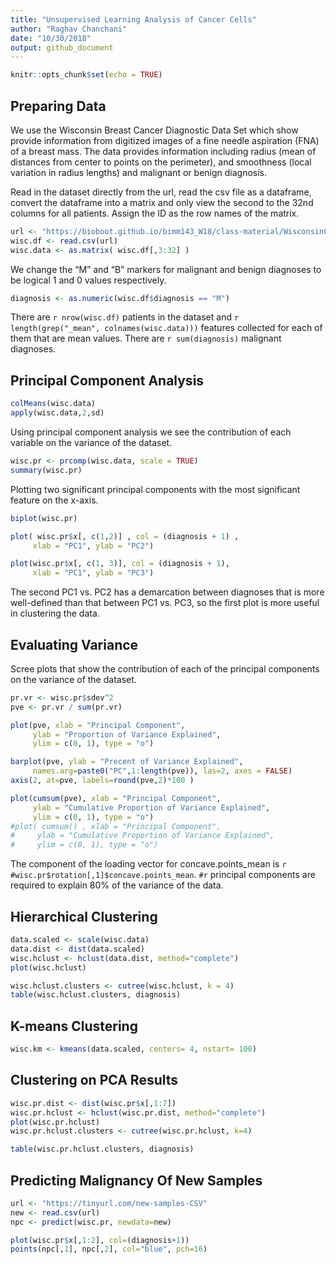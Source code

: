 ```yaml
---
title: "Unsupervised Learning Analysis of Cancer Cells"
author: "Raghav Chanchani"
date: "10/30/2018"
output: github_document
---
```


```r
knitr::opts_chunk$set(echo = TRUE)
```

## Preparing Data

We use the Wisconsin Breast Cancer Diagnostic Data Set which show provide information from digitized images of a fine needle aspiration (FNA) of a breast mass. The data provides information including radius (mean of distances from center to points on the perimeter), and smoothness (local variation in radius lengths) and malignant or benign diagnosis.

Read in the dataset directly from the url, read the csv file as a dataframe, convert the dataframe into a matrix and only view the second to the 32nd columns for all patients. Assign the ID as the row names of the matrix.
```r
url <- "https://bioboot.github.io/bimm143_W18/class-material/WisconsinCancer.csv"
wisc.df <- read.csv(url)
wisc.data <- as.matrix( wisc.df[,3:32] )
```

We change the "M" and "B" markers for malignant and benign diagnoses to be logical 1 and 0 values respectively.
```r
diagnosis <- as.numeric(wisc.df$diagnosis == "M")
```

There are `r nrow(wisc.df)` patients in the dataset and `r length(grep("_mean", colnames(wisc.data)))` features collected for each of them that are mean values. There are `r sum(diagnosis)` malignant diagnoses.

## Principal Component Analysis

```r
colMeans(wisc.data)
apply(wisc.data,2,sd)
```

Using principal component analysis we see the contribution of each variable on the variance of the dataset.
```r
wisc.pr <- prcomp(wisc.data, scale = TRUE)
summary(wisc.pr)
```

Plotting two significant principal components with the most significant feature on the x-axis.
```r
biplot(wisc.pr)

plot( wisc.pr$x[, c(1,2)] , col = (diagnosis + 1) , 
     xlab = "PC1", ylab = "PC2")

plot(wisc.pr$x[, c(1, 3)], col = (diagnosis + 1), 
     xlab = "PC1", ylab = "PC3")
```
The second PC1 vs. PC2 has a demarcation between diagnoses that is more well-defined than that between PC1 vs. PC3, so the first plot is more useful in clustering the data.

## Evaluating Variance
Scree plots that show the contribution of each of the principal components on the variance of the dataset.
```r
pr.vr <- wisc.pr$sdev^2
pve <- pr.vr / sum(pr.vr)

plot(pve, xlab = "Principal Component", 
     ylab = "Proportion of Variance Explained", 
     ylim = c(0, 1), type = "o")

barplot(pve, ylab = "Precent of Variance Explained",
     names.arg=paste0("PC",1:length(pve)), las=2, axes = FALSE)
axis(2, at=pve, labels=round(pve,2)*100 )

plot(cumsum(pve), xlab = "Principal Component", 
     ylab = "Cumulative Proportion of Variance Explained", 
     ylim = c(0, 1), type = "o")
#plot( cumsum() , xlab = "Principal Component", 
#     ylab = "Cumulative Proportion of Variance Explained", 
#     ylim = c(0, 1), type = "o")
```

The component of the loading vector for concave.points_mean is `r #wisc.pr$rotation[,1]$concave.points_mean`. `#r ` principal components are required to explain 80% of the variance of the data.

## Hierarchical Clustering

```r
data.scaled <- scale(wisc.data)
data.dist <- dist(data.scaled)
wisc.hclust <- hclust(data.dist, method="complete")
plot(wisc.hclust)
```
```r
wisc.hclust.clusters <- cutree(wisc.hclust, k = 4)
table(wisc.hclust.clusters, diagnosis)
```

## K-means Clustering

```r
wisc.km <- kmeans(data.scaled, centers= 4, nstart= 100)
```

## Clustering on PCA Results

```r
wisc.pr.dist <- dist(wisc.pr$x[,1:7])
wisc.pr.hclust <- hclust(wisc.pr.dist, method="complete")
plot(wisc.pr.hclust)
wisc.pr.hclust.clusters <- cutree(wisc.pr.hclust, k=4)

table(wisc.pr.hclust.clusters, diagnosis)

```

## Predicting Malignancy Of New Samples

```r
url <- "https://tinyurl.com/new-samples-CSV"
new <- read.csv(url)
npc <- predict(wisc.pr, newdata=new)

plot(wisc.pr$x[,1:2], col=(diagnosis+1))
points(npc[,1], npc[,2], col="blue", pch=16)
```